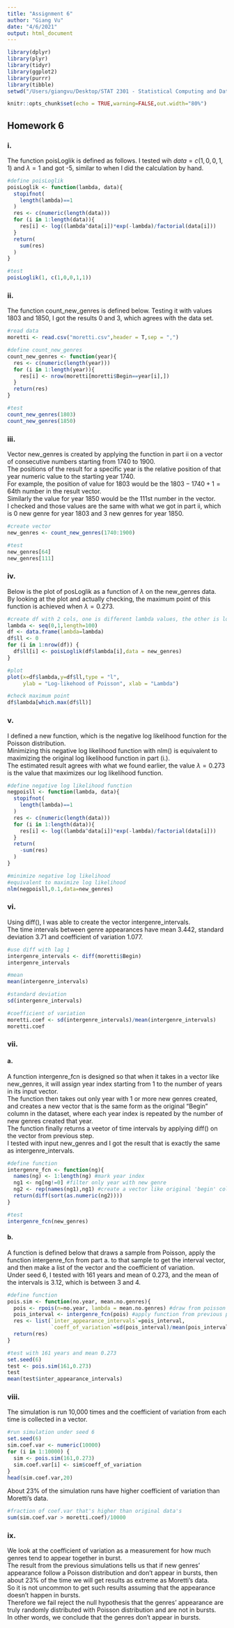 ```yaml
---
title: "Assignment 6"
author: "Giang Vu"
date: "4/6/2021"
output: html_document
---
```


```r
library(dplyr)
library(plyr)
library(tidyr)
library(ggplot2)
library(purrr)
library(tibble)
setwd("/Users/giangvu/Desktop/STAT 2301 - Statistical Computing and Data Science/HW/HW6")
```

```r
knitr::opts_chunk$set(echo = TRUE,warning=FALSE,out.width="80%")
```

## Homework 6

### i.\

The function poisLoglik is defined as follows. I tested wih $data = c(1,0,0,1,1)$ and $\lambda=1$ and got -5, similar to when I did the calculation by hand.\

```r
#define poisLoglik
poisLoglik <- function(lambda, data){
  stopifnot(
    length(lambda)==1
  )
  res <- c(numeric(length(data)))
  for (i in 1:length(data)){
    res[i] <- log((lambda^data[i])*exp(-lambda)/factorial(data[i]))
  }
  return(
    sum(res)
  )
}

#test
poisLoglik(1, c(1,0,0,1,1))
```

### ii.\

The function count_new_genres is defined below. Testing it with values 1803 and 1850, I got the results 0 and 3, which agrees with the data set.\

```r
#read data
moretti <- read.csv("moretti.csv",header = T,sep = ",")

#define count_new_genres
count_new_genres <- function(year){
  res <- c(numeric(length(year)))
  for (i in 1:length(year)){
    res[i] <- nrow(moretti[moretti$Begin==year[i],])
  }
  return(res)
}

#test
count_new_genres(1803)
count_new_genres(1850)
```

### iii.\

Vector new_genres is created by applying the function in part ii on a vector of consecutive numbers starting from 1740 to 1900.\
The positions of the result for a specific year is the relative position of that year numeric value to the starting year 1740.\
For example, the position of value for 1803 would be the $1803-1740+1=64$th number in the result vector.\
Similarly the value for year 1850 would be the 111st number in the vector.\
I checked and those values are the same with what we got in part ii, which is 0 new genre for year 1803 and 3 new genres for year 1850.\

```r
#create vector
new_genres <- count_new_genres(1740:1900)

#test
new_genres[64]
new_genres[111]
```

### iv.\

Below is the plot of posLoglik as a function of $\lambda$ on the new_genres data.\
By looking at the plot and actually checking, the maximum point of this function is achieved when $\lambda=0.273$.\

```r
#create df with 2 cols, one is different lambda values, the other is log likelihood result
lambda <- seq(0,1,length=100)
df <- data.frame(lambda=lambda)
df$ll <- 0
for (i in 1:nrow(df)) {
  df$ll[i] <- poisLoglik(df$lambda[i],data = new_genres)
}

#plot
plot(x=df$lambda,y=df$ll,type = "l",
     ylab = "Log-likehood of Poisson", xlab = "Lambda")

#check maximum point
df$lambda[which.max(df$ll)]
```

### v.\

I defined a new function, which is the negative log likelihood function for the Poisson distribution.\
Minimizing this negative log likelihood function with nlm() is equivalent to maximizing the original log likelihood function in part (i.).\
The estimated result agrees with what we found earlier, the value $\lambda=0.273$ is the value that maximizes our log likelihood function.\

```r
#define negative log likelihood function
negpoisll <- function(lambda, data){
  stopifnot(
    length(lambda)==1
  )
  res <- c(numeric(length(data)))
  for (i in 1:length(data)){
    res[i] <- log((lambda^data[i])*exp(-lambda)/factorial(data[i]))
  }
  return(
    -sum(res)
  )
}

#minimize negative log likelihood
#equivalent to maximize log likelihood
nlm(negpoisll,0.1,data=new_genres)
```

### vi.\

Using diff(), I was able to create the vector intergenre_intervals.\
The time intervals between genre appearances have mean 3.442, standard deviation 3.71 and coefficient of variation 1.077.\

```r
#use diff with lag 1
intergenre_intervals <- diff(moretti$Begin)
intergenre_intervals

#mean
mean(intergenre_intervals)

#standard deviation
sd(intergenre_intervals)

#coefficient of variation
moretti.coef <- sd(intergenre_intervals)/mean(intergenre_intervals)
moretti.coef
```

### vii.\

#### a.\

A function intergenre_fcn is designed so that when it takes in a vector like new_genres, it will assign year index starting from 1 to the number of years in its input vector.\
The function then takes out only year with 1 or more new genres created, and creates a new vector that is the same form as the original "Begin" column in the dataset, where each year index is repeated by the number of new genres created that year.\
The function finally returns a veetor of time intervals by applying diff() on the vector from previous step.\
I tested with input new_genres and I got the result that is exactly the same as intergenre_intervals.\

```r
#define function
intergenre_fcn <- function(ng){
  names(ng) <- 1:length(ng) #mark year index
  ng1 <- ng[ng!=0] #filter only year with new genre
  ng2 <- rep(names(ng1),ng1) #create a vector like original 'begin' column of data, year index is repeated by the number of new genres created that year
  return(diff(sort(as.numeric(ng2))))
}

#test
intergenre_fcn(new_genres)
```

#### b.\

A function is defined below that draws a sample from Poisson, apply the function intergenre_fcn from part a. to that sample to get the interval vector, and then make a list of the vector and the coefficient of variation.\
Under seed 6, I tested with 161 years and mean of 0.273, and the mean of the intervals is 3.12, which is between 3 and 4.\

```r
#define function
pois.sim <- function(no.year, mean.no.genres){
  pois <- rpois(n=no.year, lambda = mean.no.genres) #draw from poisson
  pois_interval <- intergenre_fcn(pois) #apply function from previous part for the draw
  res <- list(`inter_appearance_intervals`=pois_interval,   
              `coeff_of_variation`=sd(pois_interval)/mean(pois_interval)) #make result list
  return(res)
}

#test with 161 years and mean 0.273
set.seed(6)
test <- pois.sim(161,0.273)
test
mean(test$inter_appearance_intervals)
```

### viii.\

The simulation is run 10,000 times and the coefficient of variation from each time is collected in a vector.\

```r
#run simulation under seed 6
set.seed(6)
sim.coef.var <- numeric(10000)
for (i in 1:10000) {
  sim <- pois.sim(161,0.273)
  sim.coef.var[i] <- sim$coeff_of_variation
}
head(sim.coef.var,20)
```

About 23% of the simulation runs have higher coefficient of variation than Moretti's data.\

```r
#fraction of coef.var that's higher than original data's
sum(sim.coef.var > moretti.coef)/10000
```

### ix.\

We look at the coefficient of variation as a measurement for how much genres tend to appear together in burst.\
The result from the previous simulations tells us that if new genres' appearance follow a Poisson distribution and don't appear in bursts, then about 23% of the time we will get results as extreme as Moretti's data.\
So it is not uncommon to get such results assuming that the appearance doesn't happen in bursts.\
Therefore we fail reject the null hypothesis that the genres' appearance are truly randomly distributed with Poisson distribution and are not in bursts.\
In other words, we conclude that the genres don't appear in bursts.




